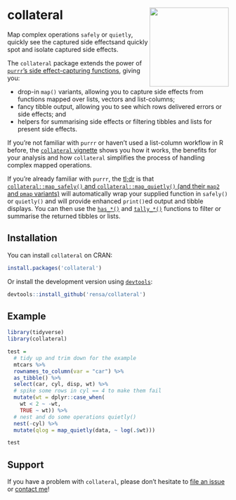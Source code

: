 # collateral <img src="man/figures/logo.svg" align="right" width="180px" />

Map complex operations `safely` or `quietly`, quickly see the captured side effectsand quickly spot and isolate captured side effects.

The `collateral` package extends the power of [`purrr`'s side effect-capturing functions](https://purrr.tidyverse.org/reference/safely.html), giving you:

* drop-in `map()` variants, allowing you to capture side effects from functions mapped over lists, vectors and list-columns;
* fancy tibble output, allowing you to see which rows delivered errors or side effects; and
* helpers for summarising side effects or filtering tibbles and lists for present side effects.

If you're not familiar with `purrr` or haven't used a list-column workflow in R before, the [`collateral` vignette](https://rensa.co/collateral/articles/collateral.html) shows you how it works, the benefits for your analysis and how `collateral` simplifies the process of handling complex mapped operations.

If you're already familiar with `purrr`, the [tl;dr](https://en.wikipedia.org/wiki/Wikipedia:Too_long;_didn%27t_read) is that [`collateral::map_safely()` and `collateral::map_quietly()` (and their `map2` and `pmap` variants)](https://rensa.co/collateral/reference/collateral_mappers.html) will automatically wrap your supplied function in `safely()` or `quietly()` and will provide enhanced `print()`ed output and tibble displays. You can then use the [`has_*()`](https://rensa.co/collateral/reference/has.html) and [`tally_*()`](https://rensa.co/collateral/reference/tally.html) functions to filter or summarise the returned tibbles or lists.

## Installation

You can install `collateral` on CRAN:

```r
install.packages('collateral')
```

Or install the development version using  [`devtools`](https://cran.r-project.org/web/packages/devtools/index.html):

```r
devtools::install_github('rensa/collateral')
```

## Example

```r
library(tidyverse)
library(collateral)

test =
  # tidy up and trim down for the example
  mtcars %>%
  rownames_to_column(var = "car") %>%
  as_tibble() %>%
  select(car, cyl, disp, wt) %>%
  # spike some rows in cyl == 4 to make them fail
  mutate(wt = dplyr::case_when(
    wt < 2 ~ -wt,
    TRUE ~ wt)) %>%
  # nest and do some operations quietly()
  nest(-cyl) %>%
  mutate(qlog = map_quietly(data, ~ log(.$wt)))

test
```

<!-- ![Example of styled `collateral` output](man/figures/collateral_example.png)

`collateral` uses `pillar` to style output, so supported terminals will also color the output! -->

## Support

If you have a problem with `collateral`, please don't hesitate to [file an issue](https://github.com/rensa/collateral/issues/new) or [contact me](twitter.com/rensa_co)!
